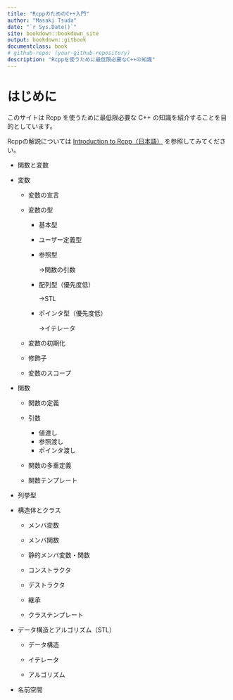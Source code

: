 ```yaml
--- 
title: "RcppのためのC++入門"
author: "Masaki Tsuda"
date: "`r Sys.Date()`"
site: bookdown::bookdown_site
output: bookdown::gitbook
documentclass: book
# github-repo: (your-github-repository)
description: "Rcppを使うために最低限必要なC++の知識"
---
```


# はじめに {-}

このサイトは Rcpp を使うために最低限必要な C++ の知識を紹介することを目的としています。

Rcppの解説については [Introduction to Rcpp（日本語）](https://www.gitbook.com/book/teuder/introduction-to-rcpp/details/ja) を参照してみてください。


- 関数と変数

- 変数

	- 変数の宣言

	- 変数の型
	
		- 基本型

		- ユーザー定義型

		- 参照型
		
			→関数の引数

		- 配列型（優先度低）
		
			→STL

		- ポインタ型（優先度低）
		
			→イテレータ
	
	- 変数の初期化

	- 修飾子

	- 変数のスコープ

- 関数

	- 関数の定義

	- 引数

		- 値渡し
		- 参照渡し
		- ポインタ渡し

	- 関数の多重定義

	- 関数テンプレート

- 列挙型

- 構造体とクラス

	- メンバ変数

	- メンバ関数
	
	- 静的メンバ変数・関数
	
	- コンストラクタ
	
	- デストラクタ

	- 継承

	- クラステンプレート

- データ構造とアルゴリズム（STL）

	- データ構造

	- イテレータ

	- アルゴリズム

- 名前空間


